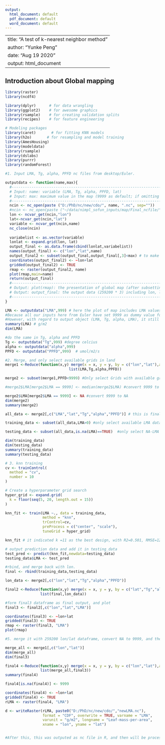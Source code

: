 ```yaml
---
output:
  html_document: default
  pdf_document: default
  word_document: default
---
```


---
title: "A test of k-nearest neighbor method"
author: "Yunke Peng"
date: "Aug 19 2020"
output: html_document
---

## Introduction about Global mapping

```r
library(raster)
library(ncdf4)

library(dplyr)      # for data wrangling
library(ggplot2)    # for awesome graphics
library(rsample)    # for creating validation splits
library(recipes)    # for feature engineering

# Modeling packages
library(caret)       # for fitting KNN models
library(h2o)       # for resampling and model training
library(AmesHousing)
library(modeldata)
library(rsample)
library(dslabs)
library(purrr)
library(randomForest)

#1. Input LMA, Tg, alpha, PPFD nc files from desktop/Euler.

outputdata <- function(name,max){
  #-----------------------------------------------------------------------
  # Input: name: variable (LMA, Tg, alpha, PPFD, lat)
  # Input: max: maximum value in the map (9999 as default; if omitting NA VALUES then it should be < 9999 (dummy))
  #-----------------------------------------------------------------------
  ncin <- nc_open(paste ("D:/PhD/nc/new/cdo/", name, ".nc", sep=""))
  #ncin <- nc_open(paste ("~/data/nimpl_sofun_inputs/map/Final_ncfile/" ,name, ".nc", sep=""))
  lon <- ncvar_get(ncin,"lon")
  lat<-ncvar_get(ncin,"lat")
  variable <- ncvar_get(ncin,name)
  nc_close(ncin)
  
  variabelist <- as.vector(variable)
  lonlat <- expand.grid(lon, lat)
  output_final <- as.data.frame(cbind(lonlat,variabelist))
  names(output_final) <- c("lon","lat",name)
  output_final2 <- subset(output_final,output_final[,3]<max) # to make map easy to follow, it subset a reasonable value here.
  coordinates(output_final2) <- ~lon+lat 
  gridded(output_final2) <- TRUE
  rmap <- raster(output_final2, name) 
  plot(rmap,main=name)
  return(output_final)
  #-----------------------------------------------------------------------
  # Output: plot(rmap): the presentation of global map (after subsetting max of data)
  # Output: output_final: the output data (259200 * 3) including lon, lat and value
  #-----------------------------------------------------------------------
}

LMA <- outputdata("LMA",999) # here the plot of map includes LMA values less than 999.
#Because all our inputs here from Euler have set 9999 as dummy value for all NA grids. But we will not show them necessarily in plot map. 
#However, with regard to output object (LMA, Tg, alpha, LMA), it still have number of grids = 259200, which means, all NA grids still indicated as 9999.Just keep this in mind.
summary(LMA) # g/m2
dim(LMA)

#do the same in Tg, alpha and PPFD
Tg <- outputdata("Tg",999) #degree celcius
alpha <- outputdata("alpha",999)
PPFD <- outputdata("PPFD",999)  # umol/m2/s

#2. Merge, and only select available grids in land
merge1 <-Reduce(function(x,y) merge(x = x, y = y, by = c("lon","lat"),all.x=TRUE), 
                             list(LMA,Tg,alpha,PPFD))

merge2 <- subset(merge1,PPFD<9999) #Only select Grids with available grids in PPFD map (defined as land grids).

#merge2$LMA[merge2$LMA == 9999] <- median(merge2$LMA) #convert 9999 to median of LMA, which is required later on in knn training

merge2$LMA[merge2$LMA == 9999] <- NA #convert 9999 to NA
dim(merge2)
summary(merge2) 

all_data <- merge2[,c("LMA","lat","Tg","alpha","PPFD")] # this is final input will be used in knn, which removed lon here.

training_data <- subset(all_data,LMA>0) #only select available LMA data as training data

testing_data <- subset(all_data,is.na(LMA)==TRUE)  #only select NA-LMA data as testing data, which will be used in knn at the end.

dim(training_data)
dim(testing_data)
summary(training_data)
summary(testing_data)

# 3. knn training
cv <- trainControl(
  method = "cv", 
  number = 10
)

# Create a hyperparameter grid search
hyper_grid <- expand.grid(
  k = floor(seq(5, 20, length.out = 15))
)

knn_fit <- train(LMA ~., data = training_data,
                 method = "knn",
                 trControl=cv,
                 preProcess = c("center", "scale"),
                 tuneGrid = hyper_grid)

knn_fit # it indicated k =11 as the best design, with R2=0.501, RMSE=12.15

# output prediction data and add it in testing_data
test_pred <- predict(knn_fit,newdata=testing_data)
testing_data$LMA <- test_pred

#rbind, and merge back with lon.
final <- rbind(training_data,testing_data)

lon_data <- merge2[,c("lon","lat","Tg","alpha","PPFD")]

final2 <-Reduce(function(x,y) merge(x = x, y = y, by = c("lat","Tg","alpha","PPFD"),all.x=TRUE), 
                list(final,lon_data))

#form final3 dataframe as final output, and plot
final3 <- final2[,c("lon","lat","LMA")]

coordinates(final3) <- ~lon+lat 
gridded(final3) <- TRUE
rmap <- raster(final3, "LMA") 
plot(rmap)

#5. merge it with 259200 lon/lat dataframe, convert NA to 9999, and then output to nc files

merge_all <- merge1[,c("lon","lat")]
dim(merge_all)
dim(final3)

final4 <-Reduce(function(x,y) merge(x = x, y = y, by = c("lon","lat"),all.x=TRUE), 
                list(merge_all,final3))
summary(final4)

final4[is.na(final4)] <- 9999

coordinates(final4) <- ~lon+lat 
gridded(final4) <- TRUE
rLMA <- raster(final4, "LMA") 

d <- writeRaster(rLMA, paste0("D:/PhD/nc/new/cdo/","newLMA.nc"),
                 format = "CDF", overwrite = TRUE, varname = "LMA", 
                 varunit = "g/m2", longname = "Leaf-mass-per-area", 
                 xname = "lon", yname = "lat")


#After this, this was outputed as nc file in R, and then will be processed by CDO-processing in Euler (to make coordinates consistent), and finally saved in "~/data/nimpl_sofun_inputs/map/Final_ncfile/newLMA.nc" in order to update our prediction field (LMA) in yunkebranch.

```
